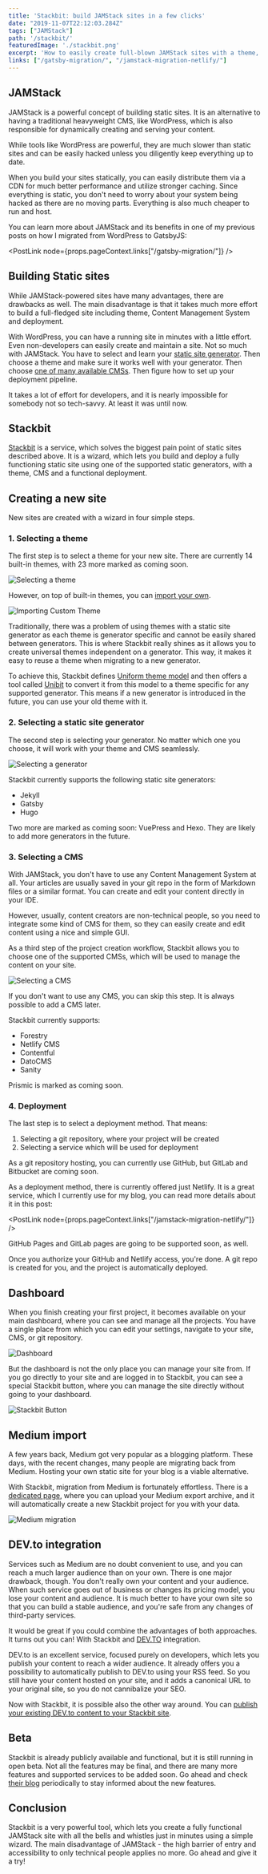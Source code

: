```yaml
---
title: 'Stackbit: build JAMStack sites in a few clicks'
date: "2019-11-07T22:12:03.284Z"
tags: ["JAMStack"]
path: '/stackbit/'
featuredImage: './stackbit.png'
excerpt: 'How to easily create full-blown JAMStack sites with a theme, CMS, and deployment using various static site generators.'
links: ["/gatsby-migration/", "/jamstack-migration-netlify/"]
---
```


<PostHeader frontmatter={props.data.mdx.frontmatter} />

## JAMStack
JAMStack is a powerful concept of building static sites. It is an alternative to having a traditional heavyweight CMS, like WordPress, which is also responsible for dynamically creating and serving your content.

While tools like WordPress are powerful, they are much slower than static sites and can be easily hacked unless you diligently keep everything up to date.

When you build your sites statically, you can easily distribute them via a CDN for much better performance and utilize stronger caching. Since everything is static, you don't need to worry about your system being hacked as there are no moving parts. Everything is also much cheaper to run and host.

You can learn more about JAMStack and its benefits in one of my previous posts on how I migrated from WordPress to GatsbyJS:

<PostLink node={props.pageContext.links["/gatsby-migration/"]} />

## Building Static sites
While JAMStack-powered sites have many advantages, there are drawbacks as well. The main disadvantage is that it takes much more effort to build a full-fledged site including theme, Content Management System and deployment.

With WordPress, you can have a running site in minutes with a little effort. Even non-developers can easily create and maintain a site. Not so much with JAMStack. You have to select and learn your [static site generator](https://www.staticgen.com/). Then choose a theme and make sure it works well with your generator. Then choose [one of many available CMSs](https://headlesscms.org/). Then figure how to set up your deployment pipeline. 

It takes a lot of effort for developers, and it is nearly impossible for somebody not so tech-savvy. At least it was until now.

## Stackbit
[Stackbit](https://www.stackbit.com/) is a service, which solves the biggest pain point of static sites described above. It is a wizard, which lets you build and deploy a fully functioning static site using one of the supported static generators, with a theme, CMS and a functional deployment.

## Creating a new site
New sites are created with a wizard in four simple steps.

### 1. Selecting a theme
The first step is to select a theme for your new site. There are currently 14 built-in themes, with 23 more marked as coming soon.

![Selecting a theme](stackbit-theme.png)

However, on top of built-in themes, you can [import your own](https://www.stackbit.com/blog/announcing-custom-themes-and-so-much-more/).

![Importing Custom Theme](stackbit-theme-import.png)

Traditionally, there was a problem of using themes with a static site generator as each theme is generator specific and cannot be easily shared between generators. This is where Stackbit really shines as it allows you to create universal themes independent on a generator. This way, it makes it easy to reuse a theme when migrating to a new generator.

To achieve this, Stackbit defines [Uniform theme model](https://docs.stackbit.com/uniform/) and then offers a tool called [Unibit](https://docs.stackbit.com/unibit/) to convert it from this model to a theme specific for any supported generator. This means if a new generator is introduced in the future, you can use your old theme with it.

### 2. Selecting a static site generator
The second step is selecting your generator. No matter which one you choose, it will work with your theme and CMS seamlessly.

![Selecting a generator](stackbit-generators.png)

Stackbit currently supports the following static site generators:

- Jekyll
- Gatsby
- Hugo

Two more are marked as coming soon: VuePress and Hexo. They are likely to add more generators in the future.

### 3. Selecting a CMS
With JAMStack, you don't have to use any Content Management System at all. Your articles are usually saved in your git repo in the form of Markdown files or a similar format. You can create and edit your content directly in your IDE.

However, usually, content creators are non-technical people, so you need to integrate some kind of CMS for them, so they can easily create and edit content using a nice and simple GUI.

As a third step of the project creation workflow, Stackbit allows you to choose one of the supported CMSs, which will be used to manage the content on your site.

![Selecting a CMS](stackbit-cms.png)

If you don't want to use any CMS, you can skip this step. It is always possible to add a CMS later.

Stackbit currently supports:

- Forestry
- Netlify CMS
- Contentful
- DatoCMS
- Sanity

Prismic is marked as coming soon.

### 4. Deployment
The last step is to select a deployment method. That means:

1. Selecting a git repository, where your project will be created
2. Selecting a service which will be used for deployment

As a git repository hosting, you can currently use GitHub, but GitLab and Bitbucket are coming soon.

As a deployment method, there is currently offered just Netlify. It is a great service, which I currently use for my blog, you can read more details about it in this post:

<PostLink node={props.pageContext.links["/jamstack-migration-netlify/"]} />

GitHub Pages and GitLab pages are going to be supported soon, as well. 

Once you authorize your GitHub and Netlify access, you're done. A git repo is created for you, and the project is automatically deployed.

## Dashboard
When you finish creating your first project, it becomes available on your main dashboard, where you can see and manage all the projects. You have a single place from which you can edit your settings, navigate to your site, CMS, or git repository. 

![Dashboard](stackbit-dashboard.png)
 
 But the dashboard is not the only place you can manage your site from. If you go directly to your site and are logged in to Stackbit, you can see a special Stackbit button, where you can manage the site directly without going to your dashboard.
 
 ![Stackbit Button](stackbit-button.png)
 
 ## Medium import
 A few years back, Medium got very popular as a blogging platform. These days, with the recent changes, many people are migrating back from Medium. Hosting your own static site for your blog is a viable alternative.
 
 With Stackbit, migration from Medium is fortunately effortless. There is a [dedicated page](https://www.stackbit.com/medium/), where you can upload your Medium export archive, and it will automatically create a new Stackbit project for you with your data.
 
 ![Medium migration](medium-migration.png)
 
 ## DEV.to integration
 Services such as Medium are no doubt convenient to use, and you can reach a much larger audience than on your own. There is one major drawback, though. You don't really own your content and your audience. When such service goes out of business or changes its pricing model, you lose your content and audience. It is much better to have your own site so that you can build a stable audience, and you're safe from any changes of third-party services.
 
It would be great if you could combine the advantages of both approaches. It turns out you can! With Stackbit and [DEV.TO](https://dev.to/) integration.

DEV.to is an excellent service, focused purely on developers, which lets you publish your content to reach a wider audience. It already offers you a possibility to automatically publish to DEV.to using your RSS feed. So you still have your content hosted on your site, and it adds a canonical URL to your original site, so you do not cannibalize your SEO.

Now with Stackbit, it is possible also the other way around. You can [publish your existing DEV.to content to your Stackbit site](https://www.stackbit.com/blog/devto-stackbit/).
 
 ## Beta
 Stackbit is already publicly available and functional, but it is still running in open beta. Not all the features may be final, and there are many more features and supported services to be added soon. Go ahead and check [their blog](https://www.stackbit.com/blog/) periodically to stay informed about the new features.
 
 ## Conclusion
 Stackbit is a very powerful tool, which lets you create a fully functional JAMStack site with all the bells and whistles just in minutes using a simple wizard. The main disadvantage of JAMStack - the high barrier of entry and accessibility to only technical people applies no more. Go ahead and give it a try!
